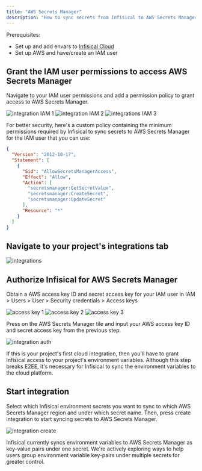 ```yaml
---
title: "AWS Secrets Manager"
description: "How to sync secrets from Infisical to AWS Secrets Manager"
---
```


Prerequisites:

- Set up and add envars to [Infisical Cloud](https://app.infisical.com)
- Set up AWS and have/create an IAM user

## Grant the IAM user permissions to access AWS Secrets Manager

Navigate to your IAM user permissions and add a permission policy to grant access to AWS Secrets Manager.

![integration IAM 1](../../images/integrations-aws-iam-1.png)
![integration IAM 2](../../images/integrations-aws-secret-manager-iam-2.png)
![integrations IAM 3](../../images/integrations-aws-secret-manager-iam-3.png)

For better security, here's a custom policy containing the minimum permissions required by Infisical to sync secrets to AWS Secrets Manager for the IAM user that you can use:

```json
{
  "Version": "2012-10-17",
  "Statement": [
    {
      "Sid": "AllowSecretsManagerAccess",
      "Effect": "Allow",
      "Action": [
        "secretsmanager:GetSecretValue",
        "secretsmanager:CreateSecret",
        "secretsmanager:UpdateSecret"
      ],
      "Resource": "*"
    }
  ]
}
```

## Navigate to your project's integrations tab

![integrations](../../images/integrations.png)

## Authorize Infisical for AWS Secrets Manager

Obtain a AWS access key ID and secret access key for your IAM user in IAM > Users > User > Security credentials > Access keys

![access key 1](../../images/integrations-aws-access-key-1.png)
![access key 2](../../images/integrations-aws-access-key-2.png)
![access key 3](../../images/integrations-aws-access-key-3.png)

Press on the AWS Secrets Manager tile and input your AWS access key ID and secret access key from the previous step.

![integration auth](../../images/integrations-aws-secret-manager-auth.png)

<Info>
  If this is your project's first cloud integration, then you'll have to grant
  Infisical access to your project's environment variables. Although this step
  breaks E2EE, it's necessary for Infisical to sync the environment variables to
  the cloud platform.
</Info>

## Start integration

Select which Infisical environment secrets you want to sync to which AWS Secrets Manager region and under which secret name. Then, press create integration to start syncing secrets to AWS Secrets Manager.

![integration create](../../images/integrations-aws-secret-manager-create.png)

<Info>
  Infisical currently syncs environment variables to AWS Secrets Manager as
  key-value pairs under one secret. We're actively exploring ways to help users
  group environment variable key-pairs under multiple secrets for greater
  control.
</Info>
